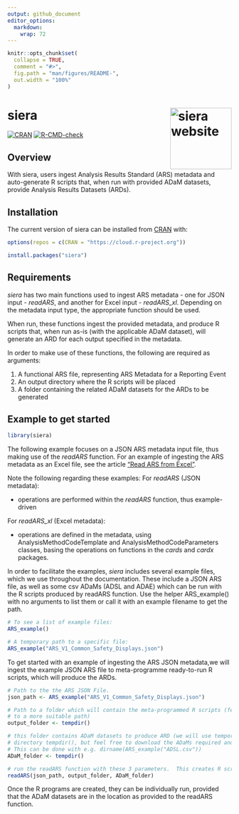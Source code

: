 ```yaml
---
output: github_document
editor_options: 
  markdown: 
    wrap: 72
---
```


<!-- README.md is generated from README.Rmd. Please edit that file -->

```r
knitr::opts_chunk$set(
  collapse = TRUE,
  comment = "#>",
  fig.path = "man/figures/README-",
  out.width = "100%"
)
```

# siera <a href="https://clymbclinical.github.io/siera/"><img src="man/figures/logo.png" align="right" height="138" alt="siera website" /></a>
<!-- badges: start -->

[![CRAN](https://www.r-pkg.org/badges/version/siera)](https://CRAN.R-project.org/package=siera)
[![R-CMD-check](https://github.com/clymbclinical/siera/actions/workflows/R-CMD-check.yaml/badge.svg)](https://github.com/clymbclinical/siera/actions/workflows/R-CMD-check.yaml)

<!-- badges: end -->

## Overview

With siera, users ingest Analysis Results Standard (ARS) metadata and auto-generate R scripts that, when run with provided ADaM datasets, provide Analysis Results Datasets (ARDs).

## Installation

The current version of siera can be installed from 
[CRAN](https://CRAN.R-project.org/package=siera) with:
```r
options(repos = c(CRAN = "https://cloud.r-project.org"))
```

```r
install.packages("siera")
```
## Requirements

_siera_ has two main functions used to ingest ARS metadata - one for JSON input - _readARS_, and another for Excel input - _readARS_xl_.  Depending on the metadata input type, the appropriate function should be used.  

When run, these functions ingest the provided metadata, and produce R scripts that, when run as-is (with the applicable ADaM dataset), will generate an ARD for each output specified in the metadata.  

In order to make use of these functions, the following are required as arguments:

1.  A functional ARS file, representing ARS Metadata for a Reporting Event
2.  An output directory where the R scripts will be placed
3.  A folder containing the related ADaM datasets for the ARDs to be generated

## Example to get started

```r
library(siera)
```

The following example focuses on a JSON ARS metadata input file, thus making use of the _readARS_ function.  For an example of ingesting the ARS metadata as an Excel file, see the article ["Read ARS from Excel"](https://clymbclinical.github.io/siera/articles/Read_Excel.html). 

Note the following regarding these examples:
For _readARS_ (JSON metadata):

- operations are performed within the _readARS_ function, thus example-driven

For _readARS_xl_ (Excel metadata):

- operations are defined in the metadata, using AnalysisMethodCodeTemplate and AnalysisMethodCodeParameters classes, basing the operations on functions in the _cards_ and _cardx_ packages.

In order to facilitate the examples, _siera_ includes several example files, which we use throughout the documentation.  These include a JSON ARS file, as well as some csv ADaMs (ADSL and ADAE) which can be run with the R scripts produced by readARS function. Use the helper ARS_example() with no arguments to list them or call it with an example filename to get the path.

```r
# To see a list of example files:
ARS_example()

# A temporary path to a specific file:
ARS_example("ARS_V1_Common_Safety_Displays.json")
```
To get started with an example of ingesting the ARS JSON metadata,we will ingest the example JSON ARS file to meta-programme ready-to-run R scripts, 
which will produce the ARDs. 
```r
# Path to the the ARS JSON File. 
json_path <- ARS_example("ARS_V1_Common_Safety_Displays.json")

# Path to a folder which will contain the meta-programmed R scripts (feel free to update 
# to a more suitable path)
output_folder <- tempdir()

# this folder contains ADaM datasets to produce ARD (we will use temporary 
# directory tempdir(), but feel free to download the ADaMs required and use the location they are stored in.
# This can be done with e.g. dirname(ARS_example("ADSL.csv"))
ADaM_folder <- tempdir()

# run the readARS function with these 3 parameters.  This creates R scripts (1 for each output in output_folder)
readARS(json_path, output_folder, ADaM_folder)
```

Once the R programs are created, they can be individually run, provided that the ADaM datasets are in the location as provided to the readARS function. 
